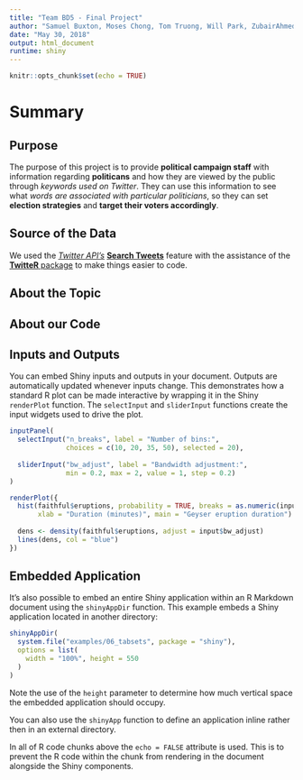```yaml
---
title: "Team BD5 - Final Project"
author: "Samuel Buxton, Moses Chong, Tom Truong, Will Park, ZubairAhmed Amjad"
date: "May 30, 2018"
output: html_document
runtime: shiny
---
```


```r
knitr::opts_chunk$set(echo = TRUE)
```
# Summary 

## Purpose

The purpose of this project is to provide **political campaign staff** with information regarding **politicans** and how they are viewed by the public through _keywords used on Twitter_. They can use this information to see what _words are associated with particular politicians_, so they can set **election strategies** and **target their voters accordingly**.

## Source of the Data

We used the [_Twitter API's_](https://developer.twitter.com/en.html)
[**Search Tweets**](https://developer.twitter.com/en/docs/tweets/search/api-reference/get-search-tweets.html)
feature with the assistance of the
[**TwitteR** package](https://cran.r-project.org/web/packages/twitteR/twitteR.pdf)
to make things easier to code.

## About the Topic



## About our Code

## Inputs and Outputs

You can embed Shiny inputs and outputs in your document. Outputs are automatically updated whenever inputs change.  This demonstrates how a standard R plot can be made interactive by wrapping it in the Shiny `renderPlot` function. The `selectInput` and `sliderInput` functions create the input widgets used to drive the plot.

```r
inputPanel(
  selectInput("n_breaks", label = "Number of bins:",
              choices = c(10, 20, 35, 50), selected = 20),
  
  sliderInput("bw_adjust", label = "Bandwidth adjustment:",
              min = 0.2, max = 2, value = 1, step = 0.2)
)

renderPlot({
  hist(faithful$eruptions, probability = TRUE, breaks = as.numeric(input$n_breaks),
       xlab = "Duration (minutes)", main = "Geyser eruption duration")
  
  dens <- density(faithful$eruptions, adjust = input$bw_adjust)
  lines(dens, col = "blue")
})
```

## Embedded Application

It's also possible to embed an entire Shiny application within an R Markdown document using the `shinyAppDir` function. This example embeds a Shiny application located in another directory:

```r
shinyAppDir(
  system.file("examples/06_tabsets", package = "shiny"),
  options = list(
    width = "100%", height = 550
  )
)
```

Note the use of the `height` parameter to determine how much vertical space the embedded application should occupy.

You can also use the `shinyApp` function to define an application inline rather then in an external directory.

In all of R code chunks above the `echo = FALSE` attribute is used. This is to prevent the R code within the chunk from rendering in the document alongside the Shiny components.



